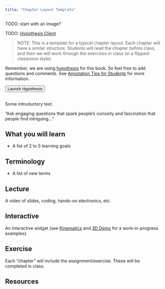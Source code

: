 ```yaml
---
title: "Chapter Layout Template"
---
```


TODO: start with an image?

TODO: [Hypothesis Client](https://h.readthedocs.io/projects/client/en/latest/index.html)

> NOTE: This is a template for a typical chapter layout. Each chapter will have a similar structure. Students will read the chapter before class, and then we will work through the exercises in class (in a flipped-classroom style).

Remember, we are using [hypothesis](https://hypothes.is) for this book. So feel free to add questions and comments. See [Annotation Tips for Students](https://web.hypothes.is/annotation-tips-for-students/) for more information.

```{=html}
<button style="margin-bottom: 1rem;" type="button" class="btn btn-primary" data-toggle="tooltip" title="Launch Hypothesis for this chapter" onclick="(function(){window.hypothesisConfig=function(){return{showHighlights:true,appType:'bookmarklet'};};var d=document,s=d.createElement('script');s.setAttribute('src','https://hypothes.is/embed.js');d.body.appendChild(s)})();">Launch Hypothesis</button>
```

Some introductory text.

“Ask engaging questions that spark people’s curiosity and fascination that people find intriguing…”

## What you will learn

- A list of 2 to 5 learning goals

## Terminology

- A list of new terms

## Lecture

A video of slides, coding, hands-on electronics, etc.

## Interactive

An interactive widget (see [Kinematics](0-Kinematics.qmd) and [3D Demo](drafts/threedemo.qmd) for a work-in-progress examples).

## Exercise

Each "chapter" will include the assignment/exercise. These will be completed in class.

## Resources
